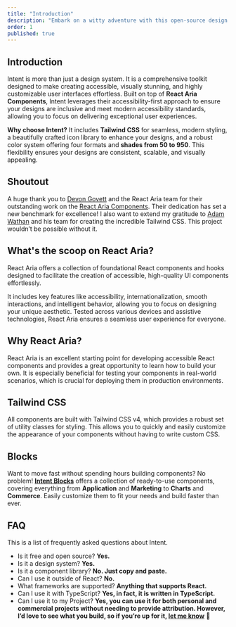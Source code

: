 ```yaml
---
title: "Introduction"
description: "Embark on a witty adventure with this open-source design system using React Aria. Master troubleshooting tips to solve missing props in your React app."
order: 1
published: true
---
```


## Introduction
Intent is more than just a design system. It is a comprehensive toolkit designed to make creating accessible, visually stunning, and highly customizable user interfaces effortless. Built on top of **React Aria Components**, Intent leverages their accessibility-first approach to ensure your designs are inclusive and meet modern accessibility standards, allowing you to focus on delivering exceptional user experiences.

**Why choose Intent?** It includes **Tailwind CSS** for seamless, modern styling, a beautifully crafted icon library to enhance your designs, and a robust color system offering four formats and **shades from 50 to 950**. This flexibility ensures your designs are consistent, scalable, and visually appealing.

## Shoutout
A huge thank you to [Devon Govett](https://x.com/devongovett) and the React Aria team for their outstanding work on the [React Aria Components](https://react-spectrum.adobe.com/react-aria/?ref=intentui.com). Their dedication has set a new benchmark for excellence! I also want to extend my gratitude to [Adam Wathan](https://x.com/adamwathan) and his team for creating the incredible Tailwind CSS. This project wouldn’t be possible without it.

## What's the scoop on React Aria?

React Aria offers a collection of foundational React components and hooks designed to facilitate the creation of accessible, high-quality UI components effortlessly.

It includes key features like accessibility, internationalization, smooth interactions, and intelligent behavior, allowing you to focus on designing your unique aesthetic. Tested across various devices and assistive technologies, React Aria ensures a seamless user experience for everyone.

## Why React Aria?

React Aria is an excellent starting point for developing accessible React components and provides a great opportunity to learn how to build your own. It is especially beneficial for testing your components in real-world scenarios, which is crucial for deploying them in production environments.

## Tailwind CSS
All components are built with Tailwind CSS v4, which provides a robust set of utility classes for styling. This allows you to quickly and easily customize the appearance of your components without having to write custom CSS.

## Blocks
Want to move fast without spending hours building components? No problem! **[Intent Blocks](https://blocks.getjustd.com)** offers a collection of ready-to-use components, covering everything from **Application** and **Marketing** to **Charts** and **Commerce**. Easily customize them to fit your needs and build faster than ever.

## FAQ
This is a list of frequently asked questions about Intent.

* Is it free and open source? **Yes.**
* Is it a design system? **Yes.**
* Is it a component library? **No. Just copy and paste.**
* Can I use it outside of React? **No.**
* What frameworks are supported? **Anything that supports React.**
* Can I use it with TypeScript? **Yes, in fact, it is written in TypeScript.**
* Can I use it to my Project? **Yes, you can use it for both personal and commercial projects without needing to provide attribution. However, I’d love to see what you build, so if you’re up for it, [let me know](https://x.com/irsyadadl)** 🙂
